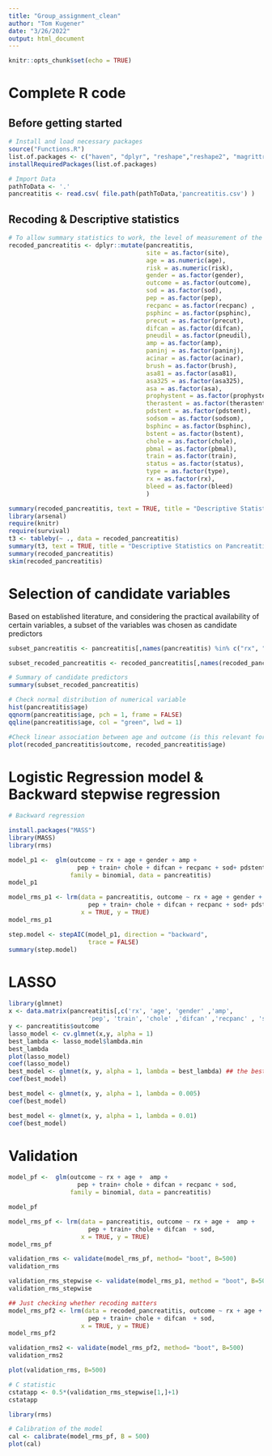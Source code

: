 ```yaml
---
title: "Group_assignment_clean"
author: "Tom Kugener"
date: "3/26/2022"
output: html_document
---
```


```r
knitr::opts_chunk$set(echo = TRUE)
```


# Complete R code
## Before getting started
```r
# Install and load necessary packages 
source("Functions.R")
list.of.packages <- c("haven", "dplyr", "reshape","reshape2", "magrittr", "httr","kableExtra", "ggplot2", "GGally", "epiDisplay", "tidyverse", "caret", "leaps", "arsenal", "skimr") 
installRequiredPackages(list.of.packages)

# Import Data
pathToData <- '.' 
pancreatitis <- read.csv( file.path(pathToData,'pancreatitis.csv') )
```


## Recoding & Descriptive statistics 
```r
# To allow summary statistics to work, the level of measurement of the variables will be defined
recoded_pancreatitis <- dplyr::mutate(pancreatitis,
                                      site = as.factor(site),
                                      age = as.numeric(age),
                                      risk = as.numeric(risk),
                                      gender = as.factor(gender),
                                      outcome = as.factor(outcome),
                                      sod = as.factor(sod),
                                      pep = as.factor(pep),
                                      recpanc = as.factor(recpanc) ,
                                      psphinc = as.factor(psphinc),
                                      precut = as.factor(precut),
                                      difcan = as.factor(difcan), 
                                      pneudil = as.factor(pneudil),
                                      amp = as.factor(amp),
                                      paninj = as.factor(paninj),
                                      acinar = as.factor(acinar),
                                      brush = as.factor(brush),
                                      asa81 = as.factor(asa81),
                                      asa325 = as.factor(asa325),
                                      asa = as.factor(asa),
                                      prophystent = as.factor(prophystent), 
                                      therastent = as.factor(therastent),  
                                      pdstent = as.factor(pdstent),       
                                      sodsom = as.factor(sodsom),
                                      bsphinc = as.factor(bsphinc),
                                      bstent = as.factor(bstent), 
                                      chole = as.factor(chole),
                                      pbmal = as.factor(pbmal),
                                      train = as.factor(train), 
                                      status = as.factor(status),
                                      type = as.factor(type),
                                      rx = as.factor(rx),
                                      bleed = as.factor(bleed)      
                                      )

summary(recoded_pancreatitis, text = TRUE, title = "Descriptive Statistics on Pancreatitis")
library(arsenal) 
require(knitr)
require(survival)
t3 <- tableby(~ ., data = recoded_pancreatitis)
summary(t3, text = TRUE, title = "Descriptive Statistics on Pancreatitis")
summary(recoded_pancreatitis)
skim(recoded_pancreatitis)
```



# Selection of candidate variables
Based on established literature, and considering the  practical availability of certain variables, a subset of the variables was chosen as candidate predictors
```r
subset_pancreatitis <- pancreatitis[,names(pancreatitis) %in% c("rx", "age", "gender", "amp", "pep", "train", "chole", "difcan", "recpanc", "sod", "pdstent")]

subset_recoded_pancreatitis <- recoded_pancreatitis[,names(recoded_pancreatitis) %in% c("rx", "age", "gender", "amp", "pep", "train", "chole", "difcan", "recpanc", "sod", "pdstent")]

# Summary of candidate predictors
summary(subset_recoded_pancreatitis)

# Check normal distribution of numerical variable
hist(pancreatitis$age)
qqnorm(pancreatitis$age, pch = 1, frame = FALSE)
qqline(pancreatitis$age, col = "green", lwd = 1)

#Check linear association between age and outcome (is this relevant for a binary outcome?)
plot(recoded_pancreatitis$outcome, recoded_pancreatitis$age)

```
# Logistic Regression model & Backward stepwise regression
```r
# Backward regression

install.packages("MASS")
library(MASS)
library(rms)

model_p1 <-  glm(outcome ~ rx + age + gender + amp +
                   pep + train+ chole + difcan + recpanc + sod+ pdstent,
                 family = binomial, data = pancreatitis)
model_p1

model_rms_p1 <- lrm(data = pancreatitis, outcome ~ rx + age + gender + amp +
                      pep + train+ chole + difcan + recpanc + sod+ pdstent,
                    x = TRUE, y = TRUE)
model_rms_p1

step.model <- stepAIC(model_p1, direction = "backward", 
                      trace = FALSE)
summary(step.model)

```


# LASSO
```r
library(glmnet)
x <- data.matrix(pancreatitis[,c('rx', 'age', 'gender' ,'amp',
                      'pep', 'train', 'chole' ,'difcan' ,'recpanc' , 'sod', 'pdstent')])
y <- pancreatitis$outcome
lasso_model <- cv.glmnet(x,y, alpha = 1)
best_lambda <- lasso_model$lambda.min
best_lambda
plot(lasso_model)
coef(lasso_model)
best_model <- glmnet(x, y, alpha = 1, lambda = best_lambda) ## the best lambda is really small and therefore does not lead to the exclusion of variables
coef(best_model)

best_model <- glmnet(x, y, alpha = 1, lambda = 0.005)
coef(best_model)

best_model <- glmnet(x, y, alpha = 1, lambda = 0.01)
coef(best_model)
```

# Validation 
```r
model_pf <-  glm(outcome ~ rx + age +  amp +
                   pep + train+ chole + difcan + recpanc + sod,
                 family = binomial, data = pancreatitis)

model_pf

model_rms_pf <- lrm(data = pancreatitis, outcome ~ rx + age +  amp +
                      pep + train+ chole + difcan  + sod,
                    x = TRUE, y = TRUE)
model_rms_pf

validation_rms <- validate(model_rms_pf, method= "boot", B=500)
validation_rms

validation_rms_stepwise <- validate(model_rms_p1, method = "boot", B=500, bw = TRUE, rule = "p", sls = 0.05)
validation_rms_stepwise

## Just checking whether recoding matters 
model_rms_pf2 <- lrm(data = recoded_pancreatitis, outcome ~ rx + age +  amp +
                      pep + train+ chole + difcan  + sod,
                    x = TRUE, y = TRUE)
model_rms_pf2

validation_rms2 <- validate(model_rms_pf2, method= "boot", B=500)
validation_rms2

plot(validation_rms, B=500)

# C statistic
cstatapp <- 0.5*(validation_rms_stepwise[1,]+1)
cstatapp

library(rms)

# Calibration of the model
cal <- calibrate(model_rms_pf, B = 500)
plot(cal)
```


